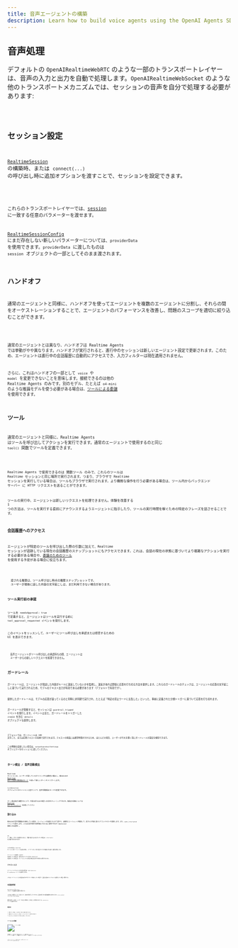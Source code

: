 ```yaml
---
title: 音声エージェントの構築
description: Learn how to build voice agents using the OpenAI Agents SDK, what features are available, how to architecture your application, and more.
---
```



## 音声処理

デフォルトの `OpenAIRealtimeWebRTC` のような一部のトランスポートレイヤーは、音声の入力と出力を自動で処理します。`OpenAIRealtimeWebSocket` のような他のトランスポートメカニズムでは、セッションの音声を自分で処理する必要があります:

<Code lang="typescript" code={handleAudioExample} />

## セッション設定

[`RealtimeSession`](/openai-agents-js/openai/agents-realtime/classes/realtimesession/) の構築時、または `connect(...)` の呼び出し時に追加オプションを渡すことで、セッションを設定できます。

<Code lang="typescript" code={configureSessionExample} />

これらのトランスポートレイヤーでは、[session](https://platform.openai.com/docs/api-reference/realtime-client-events/session/update) に一致する任意のパラメーターを渡せます。

[RealtimeSessionConfig](/openai-agents-js/openai/agents-realtime/type-aliases/realtimesessionconfig/) にまだ存在しない新しいパラメーターについては、`providerData` を使用できます。`providerData` に渡したものは `session` オブジェクトの一部としてそのまま渡されます。

## ハンドオフ

通常のエージェントと同様に、ハンドオフを使ってエージェントを複数のエージェントに分割し、それらの間をオーケストレーションすることで、エージェントのパフォーマンスを改善し、問題のスコープを適切に絞り込むことができます。

<Code lang="typescript" code={multiAgentsExample} />

通常のエージェントとは異なり、ハンドオフは Realtime Agents では挙動がやや異なります。ハンドオフが実行されると、進行中のセッションは新しいエージェント設定で更新されます。このため、エージェントは進行中の会話履歴に自動的にアクセスでき、入力フィルターは現在適用されません。

さらに、これはハンドオフの一部として `voice` や `model` を変更できないことを意味します。接続できるのは他の Realtime Agents のみです。別のモデル、たとえば `o4-mini` のような推論モデルを使う必要がある場合は、[ツールによる委譲](#delegation-through-tools) を使用できます。

## ツール

通常のエージェントと同様に、Realtime Agents はツールを呼び出してアクションを実行できます。通常のエージェントで使用するのと同じ `tool()` 関数でツールを定義できます。

<Code lang="typescript" code={defineToolExample} />

Realtime Agents で使用できるのは 関数ツール のみで、これらのツールは Realtime セッションと同じ場所で実行されます。つまり、ブラウザで Realtime セッションを実行している場合は、ツールもブラウザで実行されます。より機微な操作を行う必要がある場合は、ツール内からバックエンド サーバー に HTTP リクエストを送ることができます。

ツールの実行中、エージェントは新しいリクエストを処理できません。体験を改善する 1 つの方法は、ツールを実行する直前にアナウンスするようエージェントに指示したり、ツールの実行時間を稼ぐための特定のフレーズを話させることです。

### 会話履歴へのアクセス

エージェントが特定のツールを呼び出した際の引数に加えて、Realtime セッションが追跡している現在の会話履歴のスナップショットにもアクセスできます。これは、会話の現在の状態に基づいてより複雑なアクションを実行する必要がある場合や、[委譲のためのツール](#delegation-through-tools) を使用する予定がある場合に役立ちます。

<Code lang="typescript" code={toolHistoryExample} />

<Aside type="note">
  渡される履歴は、ツール呼び出し時点の履歴スナップショットです。
  ユーザーが最後に話した内容の文字起こしは、まだ利用できない場合があります。
</Aside>

### ツール実行前の承認

ツールを `needsApproval: true` で定義すると、エージェントはツールを実行する前に `tool_approval_requested` イベントを発行します。

このイベントをリッスンして、ユーザーにツール呼び出しを承認または拒否するための UI を表示できます。

<Code lang="typescript" code={toolApprovalEventExample} />

<Aside type="note">
  音声エージェントがツール呼び出しの承認待ちの間、エージェントは
  ユーザーからの新しいリクエストを処理できません。
</Aside>

## ガードレール

ガードレールは、エージェントが発話した内容がルールに違反していないかを監視し、違反があれば即座に応答を打ち切る方法を提供します。これらのガードレールのチェックは、エージェントの応答の文字起こしに基づいて実行されるため、モデルのテキスト出力が有効である必要があります（デフォルトで有効です）。

提供したガードレールは、モデルの応答が返ってくるのと同時に非同期で実行され、たとえば「特定の禁止ワードに言及した」といった、事前に定義された分類トリガーに基づいて応答を打ち切れます。

ガードレールが発動すると、セッションは `guardrail_tripped` イベントを発行します。イベントはまた、ガードレールをトリガーした `itemId` を含む `details` オブジェクトも提供します。

<Code lang="typescript" code={guardrailsExample} />

デフォルトでは、ガードレールは 100 文字ごと、または応答テキストの末尾で実行されます。テキストの発話には通常時間がかかるため、ほとんどの場合、ユーザーがそれを聞く前にガードレールが違反を検知できます。

この挙動を変更したい場合は、`outputGuardrailSettings` オブジェクトをセッションに渡してください。

<Code lang="typescript" code={guardrailSettingsExample} />

## ターン検出 / 音声活動検出

Realtime セッションは、ユーザーが話しているタイミングを自動的に検出し、組み込みの [Realtime API の音声活動検出モード](https://platform.openai.com/docs/guides/realtime-vad) を使って新しいターンをトリガーします。

`turnDetection` オブジェクトをセッションに渡すことで、音声活動検出モードを変更できます。

<Code lang="typescript" code={turnDetectionExample} />

ターン検出設定を調整することで、不要な割り込みや無音への対処をチューニングできます。各設定の詳細については [Realtime API のドキュメント](https://platform.openai.com/docs/guides/realtime-vad) を参照してください

## 割り込み

組み込みの音声活動検出を使用している場合、エージェントの発話にかぶせて話すと、自動的にエージェントが検知して、話された内容に基づいてコンテキストを更新します。また、`audio_interrupted` イベントも発行します。これは全音声再生を即時停止するために使用できます（WebSocket 接続にのみ適用）。

<Code lang="typescript" code={audioInterruptedExample} />

UI に「停止」ボタンを提供するなど、手動で割り込みを行いたい場合は、`interrupt()` を手動で呼び出せます:

<Code lang="typescript" code={sessionInterruptExample} />

いずれの場合も、Realtime セッションはエージェントの生成を中断し、ユーザーに対して何が話されたかの知識を切り詰め、履歴を更新します。

エージェントへの接続に WebRTC を使用している場合は、音声出力もクリアされます。WebSocket を使用している場合は、キューに入っている再生の停止を自分で処理する必要があります。

## テキスト入力

エージェントにテキスト入力を送る場合は、`RealtimeSession` の `sendMessage` メソッドを使用できます。

これは、エージェントとの対話を両方のモダリティで有効にしたい場合や、会話に追加のコンテキストを提供したい場合に便利です。

<Code lang="typescript" code={sendMessageExample} />

## 会話履歴管理

`RealtimeSession` は `history` プロパティで会話履歴を自動的に管理します:

これを使って履歴をユーザーに表示したり、追加の処理を行ったりできます。会話の進行に伴い履歴は継続的に変化するため、`history_updated` イベントをリッスンできます。

履歴を変更したい場合（メッセージを完全に削除する、文字起こしを更新するなど）は、`updateHistory` メソッドを使用できます。

<Code lang="typescript" code={updateHistoryExample} />

### 制限事項

1. 現時点では、関数ツールの呼び出しを後から更新/変更できません
2. 履歴中のテキスト出力には、文字起こしとテキストモダリティの有効化が必要です
3. 割り込みにより切り詰められた応答には文字起こしがありません

## ツールによる委譲

![ツールによる委譲](https://cdn.openai.com/API/docs/diagram-speech-to-speech-agent-tools.png)

会話履歴とツール呼び出しを組み合わせることで、会話を別のバックエンド エージェントに委譲して、より複雑なアクションを実行し、その結果をユーザーに返すことができます。

<Code lang="typescript" code={delegationAgentExample} />

以下のコードは サーバー 上で実行されます。この例では Next.js の server actions を通じて実行します。

<Code lang="typescript" code={serverAgentExample} />
